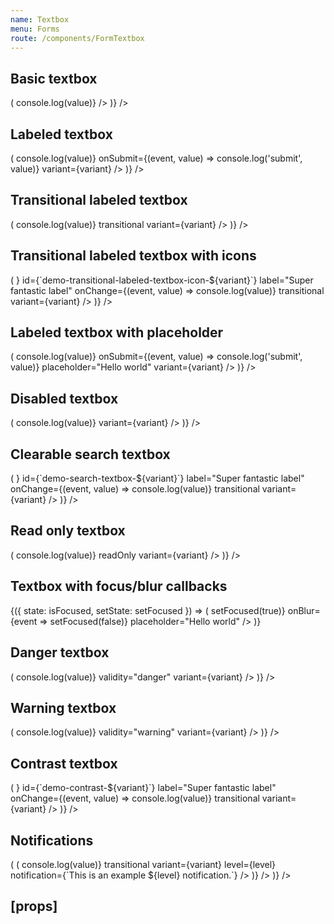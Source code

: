 ```yaml
---
name: Textbox
menu: Forms
route: /components/FormTextbox
---
```



<PageTitle title="Textbox" src="components/Form/Textbox" />

## Basic textbox

<Playground>
  <Looper
    list={variants}
    render={variant => (
      <FormComponentDemo property="value" initialValue="Hello world" key={variant}>
        <Textbox
          variant={variant}
          id={`demo-basic-textbox-${variant}`}
          onChange={(event, value) => console.log(value)}
        />
      </FormComponentDemo>
    )}
  />
</Playground>

## Labeled textbox

<Playground>
  <Looper
    list={variants}
    render={variant => (
      <FormComponentDemo property="value" initialValue="Hello world" key={variant}>
        <Textbox
          id={`demo-labeled-textbox-${variant}`}
          label="Super fantastic label"
          onChange={(event, value) => console.log(value)}
          onSubmit={(event, value) => console.log('submit', value)}
          variant={variant}
        />
      </FormComponentDemo>
    )}
  />
</Playground>

## Transitional labeled textbox

<Playground>
  <Looper
    list={variants}
    render={variant => (
      <FormComponentDemo property="value" key={variant}>
        <Textbox
          clearable
          id={`demo-transitional-labeled-textbox-${variant}`}
          label="Super fantastic label"
          onChange={(event, value) => console.log(value)}
          transitional
          variant={variant}
        />
      </FormComponentDemo>
    )}
  />
</Playground>

## Transitional labeled textbox with icons

<Playground>
  <Looper
    list={variants}
    render={variant => (
      <FormComponentDemo property="value" key={variant}>
        <Textbox
          clearable
          iconBefore={SearchIcon}
          iconAfter={<TimesIcon size={8} />}
          id={`demo-transitional-labeled-textbox-icon-${variant}`}
          label="Super fantastic label"
          onChange={(event, value) => console.log(value)}
          transitional
          variant={variant}
        />
      </FormComponentDemo>
    )}
  />
</Playground>

## Labeled textbox with placeholder

<Playground>
  <Looper
    list={variants}
    render={variant => (
      <FormComponentDemo property="value" key={variant}>
        <Textbox
          id={`demo-placeholder-textbox-${variant}`}
          label="Super fantastic label"
          onChange={(event, value) => console.log(value)}
          onSubmit={(event, value) => console.log('submit', value)}
          placeholder="Hello world"
          variant={variant}
        />
      </FormComponentDemo>
    )}
  />
</Playground>

## Disabled textbox

<Playground>
  <Looper
    list={variants}
    render={variant => (
      <FormComponentDemo property="value" initialValue="Hello world" key={variant}>
        <Textbox
          disabled
          id={`demo-disabled-textbox-${variant}`}
          label="Super fantastic label"
          onChange={(event, value) => console.log(value)}
          variant={variant}
        />
      </FormComponentDemo>
    )}
  />
</Playground>

## Clearable search textbox

<Playground>
  <Looper
    list={variants}
    render={variant => (
      <FormComponentDemo property="value" initialValue="Hello world" key={variant}>
        <Textbox
          clearable
          iconBefore={<SearchIcon />}
          id={`demo-search-textbox-${variant}`}
          label="Super fantastic label"
          onChange={(event, value) => console.log(value)}
          transitional
          variant={variant}
        />
      </FormComponentDemo>
    )}
  />
</Playground>

## Read only textbox

<Playground>
  <Looper
    list={variants}
    render={variant => (
      <FormComponentDemo property="value" initialValue="Hello world" key={variant}>
        <Textbox
          id={`demo-read-only-textbox-${variant}`}
          label="Super fantastic label"
          onChange={(event, value) => console.log(value)}
          readOnly
          variant={variant}
        />
      </FormComponentDemo>
    )}
  />
</Playground>

## Textbox with focus/blur callbacks

<Playground>
  <StateWrapper initialState={false}>
    {({ state: isFocused, setState: setFocused }) => (
      <FormComponentDemo property="value">
        <Textbox
          id={`demo-callbacks-textbox`}
          label={isFocused ? 'Focused label' : 'Blurred label'}
          onFocus={event => setFocused(true)}
          onBlur={event => setFocused(false)}
          placeholder="Hello world"
        />
      </FormComponentDemo>
    )}
  </StateWrapper>
</Playground>

## Danger textbox

<Playground>
  <Looper
    list={variants}
    render={variant => (
      <FormComponentDemo property="value" initialValue="Hello world">
        <Textbox
          id={`demo-danger-textbox-${variant}`}
          label="Super fantastic label"
          onChange={(event, value) => console.log(value)}
          validity="danger"
          variant={variant}
        />
      </FormComponentDemo>
    )}
  />
</Playground>

## Warning textbox

<Playground>
  <Looper
    list={variants}
    render={variant => (
      <FormComponentDemo property="value" initialValue="Hello world">
        <Textbox
          id={`demo-warning-textbox-${variant}`}
          label="Super fantastic label"
          onChange={(event, value) => console.log(value)}
          validity="warning"
          variant={variant}
        />
      </FormComponentDemo>
    )}
  />
</Playground>

## Contrast textbox

<Playground>
  <Looper
    list={variants}
    render={variant => (
      <FormComponentDemo property="value" initialValue="Hello world" contrast key={variant}>
        <Textbox
          clearable
          contrast
          iconBefore={<SearchIcon />}
          id={`demo-contrast-${variant}`}
          label="Super fantastic label"
          onChange={(event, value) => console.log(value)}
          transitional
          variant={variant}
        />
      </FormComponentDemo>
    )}
  />
</Playground>

## Notifications

<Playground>
  <Looper
    list={variants}
    render={variant => (
      <Looper
        list={['success', 'danger', 'warning', 'primary', 'neutral']}
        render={level => (
          <FormComponentDemo property="value" initialValue="Hello world" key={variant}>
            <NotifiedTextbox
              clearable
              id={`demo-notification-${variant}-${level}`}
              label="Super fantastic label"
              onChange={(event, value) => console.log(value)}
              transitional
              variant={variant}
              level={level}
              notification={`This is an example ${level} notification.`}
            />
          </FormComponentDemo>
        )}
      />
    )}
  />
</Playground>

## \[props\]

<Props of={Textbox} />
